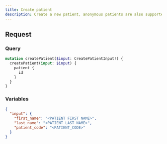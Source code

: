 ```yaml
---
title: Create patient
description: Create a new patient, anonymous patients are also supported.
---
```


## Request

### Query

```graphql
mutation createPatient($input: CreatePatientInput!) {
  createPatient(input: $input) {
    patient {
      id
    }
  }
}
```

### Variables

```json
{
  "input": {
    "first_name": "<PATIENT FIRST NAME>",
    "last_name": "<PATIENT LAST NAME>",
    "patient_code": "<PATIENT_CODE>"
  }
}
```

